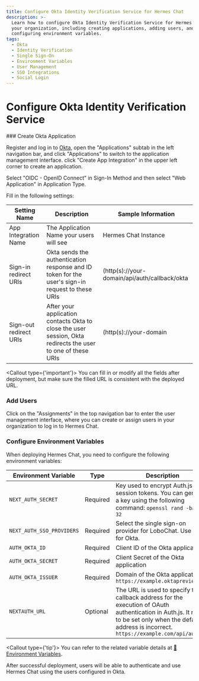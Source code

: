 ```yaml
---
title: Configure Okta Identity Verification Service for Hermes Chat
description: >-
  Learn how to configure Okta Identity Verification Service for Hermes Chat for
  your organization, including creating applications, adding users, and
  configuring environment variables.
tags:
  - Okta
  - Identity Verification
  - Single Sign-On
  - Environment Variables
  - User Management
  - SSO Integrations
  - Social Login
---
```


# Configure Okta Identity Verification Service

<Steps>
  ### Create Okta Application

  Register and log in to [Okta][okta-client-page], open the "Applications" subtab in the left navigation bar, and click "Applications" to switch to the application management interface. click "Create App Integration" in the upper left corner to create an application.

  Select "OIDC - OpenID Connect" in Sign-In Method and then select "Web Application" in Application Type.

  Fill in the following settings:

  | Setting Name           | Description                                                                                                  | Sample Information                            |
  | ---------------------- | ------------------------------------------------------------------------------------------------------------ | --------------------------------------------- |
  | App Integration Name   | The Application Name your users will see                                                                     | Hermes Chat Instance                          |
  | Sign-in redirect URIs  | Okta sends the authentication response and ID token for the user's sign-in request to these URIs             | (http(s)://your-domain/api/auth/callback/okta |
  | Sign-out redirect URIs | After your application contacts Okta to close the user session, Okta redirects the user to one of these URIs | (http(s)://your-domain                        |

  <Callout type={'important'}>
    You can fill in or modify all the fields after deployment, but make sure the filled URL is
    consistent with the deployed URL.
  </Callout>

  ### Add Users

  Click on the "Assignments" in the top navigation bar to enter the user management interface, where you can create or assign users in your organization to log in to Hermes Chat.

  ### Configure Environment Variables

  When deploying Hermes Chat, you need to configure the following environment variables:

  | Environment Variable      | Type     | Description                                                                                                                                                                                         |
  | ------------------------- | -------- | --------------------------------------------------------------------------------------------------------------------------------------------------------------------------------------------------- |
  | `NEXT_AUTH_SECRET`        | Required | Key used to encrypt Auth.js session tokens. You can generate a key using the following command: `openssl rand -base64 32`                                                                           |
  | `NEXT_AUTH_SSO_PROVIDERS` | Required | Select the single sign-on provider for LoboChat. Use `okta` for Okta.                                                                                                                               |
  | `AUTH_OKTA_ID`            | Required | Client ID of the Okta application                                                                                                                                                                   |
  | `AUTH_OKTA_SECRET`        | Required | Client Secret of the Okta application                                                                                                                                                               |
  | `AUTH_OKTA_ISSUER`        | Required | Domain of the Okta application, `https://example.oktapreview.com`                                                                                                                                   |
  | `NEXTAUTH_URL`            | Optional | The URL is used to specify the callback address for the execution of OAuth authentication in Auth.js. It needs to be set only when the default address is incorrect. `https://example.com/api/auth` |

  <Callout type={'tip'}>
    You can refer to the related variable details at [📘Environment Variables](/docs/self-hosting/environment-variable/auth#okta).
  </Callout>
</Steps>

<Callout>
  After successful deployment, users will be able to authenticate and use Hermes Chat using the users
  configured in Okta.
</Callout>

[okta-client-page]: https://login.okta.com
